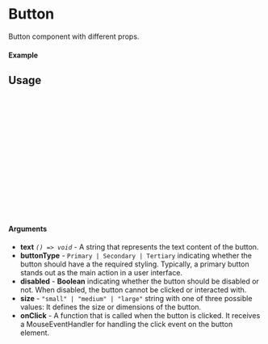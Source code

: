 
<Meta of={Button} title="Button" />

# Button

Button component with different props.

#### Example

<Canvas of={Button.Primary} />
<Canvas of={Button.Secondary} />
<Canvas of={Button.Tertiary} />

## Usage

```ts
import {Button} from "sld-ui";
import {ColorType} from "./constants";

const Example = () => {
    return (
        <Button
            size = {"small"}
            text = {"Button"}
            onClick = {()=>console.log("Clicked")}
            buttonType={ColorType.PRIMARY}
        />
)
    ;
};

export default Example;
```

#### Arguments

- **text** _`() => void`_ - A string that represents the text content of the button.
- **buttonType** - `Primary | Secondary | Tertiary` indicating whether the button should have a the required styling. Typically, a primary
button stands out as the main action in a user interface.
- **disabled** - **Boolean** indicating whether the button should be disabled or not. When disabled, the button cannot be
clicked or interacted with.
- **size** - `"small" | "medium" | "large"` string with one of three possible values: It defines the size or
dimensions of the button.
- **onClick** - A function that is called when the button is clicked. It receives a MouseEventHandler for handling the
click event on the button element.